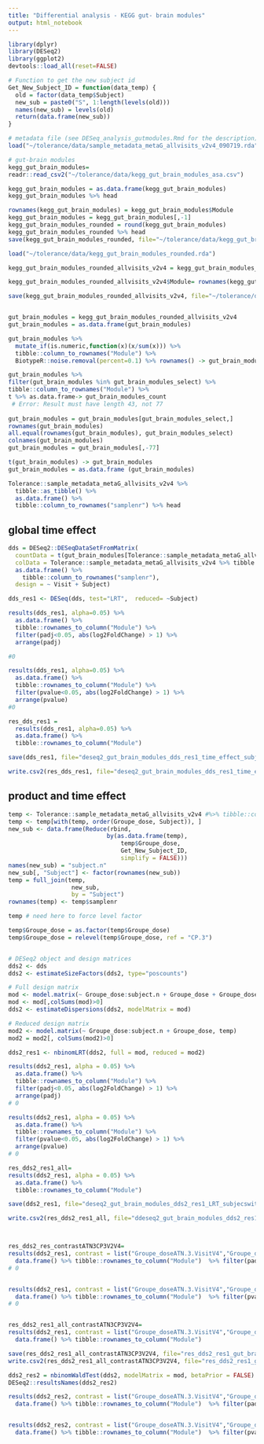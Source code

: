 ```yaml
---
title: "Differential analysis - KEGG gut- brain modules"
output: html_notebook
---
```


```r
library(dplyr)
library(DESeq2)
library(ggplot2)
devtools::load_all(reset=FALSE)

```

```r
# Function to get the new subject id
Get_New_Subject_ID = function(data_temp) {
  old = factor(data_temp$Subject)
  new_sub = paste0("S", 1:length(levels(old)))
  names(new_sub) = levels(old)
  return(data.frame(new_sub))
}

```

```r
# metadata file (see DESeq_analysis_gutmodules.Rmd for the description)
load("~/tolerance/data/sample_metadata_metaG_allvisits_v2v4_090719.rda")

# gut-brain modules
kegg_gut_brain_modules=
readr::read_csv2("~/tolerance/data/kegg_gut_brain_modules_asa.csv")

kegg_gut_brain_modules = as.data.frame(kegg_gut_brain_modules)
kegg_gut_brain_modules %>% head

rownames(kegg_gut_brain_modules) = kegg_gut_brain_modules$Module
kegg_gut_brain_modules = kegg_gut_brain_modules[,-1]
kegg_gut_brain_modules_rounded = round(kegg_gut_brain_modules)
kegg_gut_brain_modules_rounded %>% head
save(kegg_gut_brain_modules_rounded, file="~/tolerance/data/kegg_gut_brain_modules_rounded.rda")

load("~/tolerance/data/kegg_gut_brain_modules_rounded.rda")

kegg_gut_brain_modules_rounded_allvisits_v2v4 = kegg_gut_brain_modules_rounded[match(sample_metadata_metaG_allvisits_v2v4$samplenr, colnames(kegg_gut_brain_modules_rounded))]

kegg_gut_brain_modules_rounded_allvisits_v2v4$Module= rownames(kegg_gut_brain_modules_rounded_allvisits_v2v4)

save(kegg_gut_brain_modules_rounded_allvisits_v2v4, file="~/tolerance/data/kegg_gut_brain_modules_rounded_allvisits_v2v4.rda")


gut_brain_modules = kegg_gut_brain_modules_rounded_allvisits_v2v4
gut_brain_modules = as.data.frame(gut_brain_modules)

gut_brain_modules %>%
  mutate_if(is.numeric,function(x)(x/sum(x))) %>%
  tibble::column_to_rownames("Module") %>%
  BiotypeR::noise.removal(percent=0.1) %>% rownames() -> gut_brain_modules_select

gut_brain_modules %>%
filter(gut_brain_modules %in% gut_brain_modules_select) %>%
tibble::column_to_rownames("Module") %>%
t %>% as.data.frame-> gut_brain_modules_count
 # Error: Result must have length 43, not 77
 
gut_brain_modules = gut_brain_modules[gut_brain_modules_select,]
rownames(gut_brain_modules)
all.equal(rownames(gut_brain_modules), gut_brain_modules_select)
colnames(gut_brain_modules)
gut_brain_modules = gut_brain_modules[,-77]

t(gut_brain_modules) -> gut_brain_modules
gut_brain_modules = as.data.frame (gut_brain_modules)

Tolerance::sample_metadata_metaG_allvisits_v2v4 %>%
  tibble::as_tibble() %>%
  as.data.frame() %>%
  tibble::column_to_rownames("samplenr") %>% head

```

## global time effect

```r

dds = DESeq2::DESeqDataSetFromMatrix(
  countData = t(gut_brain_modules[Tolerance::sample_metadata_metaG_allvisits_v2v4$samplenr,]), 
  colData = Tolerance::sample_metadata_metaG_allvisits_v2v4 %>% tibble::as_tibble() %>%
  as.data.frame() %>%
    tibble::column_to_rownames("samplenr"), 
  design = ~ Visit + Subject)

dds_res1 <- DESeq(dds, test="LRT",  reduced= ~Subject)

results(dds_res1, alpha=0.05) %>% 
  as.data.frame() %>%
  tibble::rownames_to_column("Module") %>%
  filter(padj<0.05, abs(log2FoldChange) > 1) %>%
  arrange(padj)

#0

results(dds_res1, alpha=0.05) %>% 
  as.data.frame() %>%
  tibble::rownames_to_column("Module") %>%
  filter(pvalue<0.05, abs(log2FoldChange) > 1) %>%
  arrange(pvalue)
#0

res_dds_res1 =
  results(dds_res1, alpha=0.05) %>% 
  as.data.frame() %>%
  tibble::rownames_to_column("Module") 

save(dds_res1, file="deseq2_gut_brain_modules_dds_res1_time_effect_subjecswithallvisitsv2v4.rda")

write.csv2(res_dds_res1, file="deseq2_gut_brain_modules_dds_res1_time_effect_subjecswithallvisitsv2v4_allpvalue.csv")

```


## product and time effect
```r

temp <- Tolerance::sample_metadata_metaG_allvisits_v2v4 #%>% tibble::column_to_rownames("samplenr")
temp <- temp[with(temp, order(Groupe_dose, Subject)), ]
new_sub <- data.frame(Reduce(rbind, 
                            by(as.data.frame(temp), 
                                temp$Groupe_dose, 
                                Get_New_Subject_ID, 
                                simplify = FALSE)))
names(new_sub) = "subject.n"
new_sub[, "Subject"] <- factor(rownames(new_sub))
temp = full_join(temp, 
                  new_sub, 
                  by = "Subject")
rownames(temp) <- temp$samplenr

temp # need here to force level factor

temp$Groupe_dose = as.factor(temp$Groupe_dose)
temp$Groupe_dose = relevel(temp$Groupe_dose, ref = "CP.3") 


# DESeq2 object and design matrices
dds2 <- dds
dds2 <- estimateSizeFactors(dds2, type="poscounts")

# Full design matrix
mod <- model.matrix(~ Groupe_dose:subject.n + Groupe_dose + Groupe_dose:Visit, temp)
mod <- mod[,colSums(mod)>0]
dds2 <- estimateDispersions(dds2, modelMatrix = mod)

# Reduced design matrix
mod2 <- model.matrix(~ Groupe_dose:subject.n + Groupe_dose, temp)
mod2 = mod2[, colSums(mod2)>0]

dds2_res1 <- nbinomLRT(dds2, full = mod, reduced = mod2)

results(dds2_res1, alpha = 0.05) %>% 
  as.data.frame() %>%
  tibble::rownames_to_column("Module") %>%
  filter(padj<0.05, abs(log2FoldChange) > 1) %>%
  arrange(padj)
# 0

results(dds2_res1, alpha = 0.05) %>% 
  as.data.frame() %>%
  tibble::rownames_to_column("Module") %>%
  filter(pvalue<0.05, abs(log2FoldChange) > 1) %>%
  arrange(pvalue)
# 0

res_dds2_res1_all=
results(dds2_res1, alpha = 0.05) %>% 
  as.data.frame() %>%
  tibble::rownames_to_column("Module") 

save(dds2_res1, file="deseq2_gut_brain_modules_dds2_res1_LRT_subjecswithallvisitsv2v4.rda")

write.csv2(res_dds2_res1_all, file="ddeseq2_gut_brain_modules_dds2_res1_LRT_subjecswithallvisitsv2v4_allpvalue.csv")



res_dds2_res_contrastATN3CP3V2V4=
results(dds2_res1, contrast = list("Groupe_doseATN.3.VisitV4","Groupe_doseCP.3.VisitV4"), alpha = 0.05) %>% 
  data.frame() %>% tibble::rownames_to_column("Module")  %>% filter(padj<0.05)
# 0


results(dds2_res1, contrast = list("Groupe_doseATN.3.VisitV4","Groupe_doseCP.3.VisitV4"), alpha = 0.05) %>% 
  data.frame() %>% tibble::rownames_to_column("Module")  %>% filter(pvalue<0.05)
# 0


res_dds2_res1_all_contrastATN3CP3V2V4=
results(dds2_res1, contrast = list("Groupe_doseATN.3.VisitV4","Groupe_doseCP.3.VisitV4"), alpha = 0.05) %>% 
  data.frame() %>% tibble::rownames_to_column("Module") 

save(res_dds2_res1_all_contrastATN3CP3V2V4, file="res_dds2_res1_gut_brain_modules_all_contrastATN3CP3V2V4.rda")
write.csv2(res_dds2_res1_all_contrastATN3CP3V2V4, file="res_dds2_res1_gut_brain_modules_all_contrastATN3CP3V2V4.csv")

dds2_res2 = nbinomWaldTest(dds2, modelMatrix = mod, betaPrior = FALSE)
DESeq2::resultsNames(dds2_res2)

results(dds2_res2, contrast = list("Groupe_doseATN.3.VisitV4","Groupe_doseCP.3.VisitV4"), alpha = 0.05) %>% 
  data.frame() %>% tibble::rownames_to_column("Module")  %>% filter(padj<0.05)


results(dds2_res2, contrast = list("Groupe_doseATN.3.VisitV4","Groupe_doseCP.3.VisitV4"), alpha = 0.05) %>% 
  data.frame() %>% tibble::rownames_to_column("Module")  %>% filter(pvalue<0.05)



```

